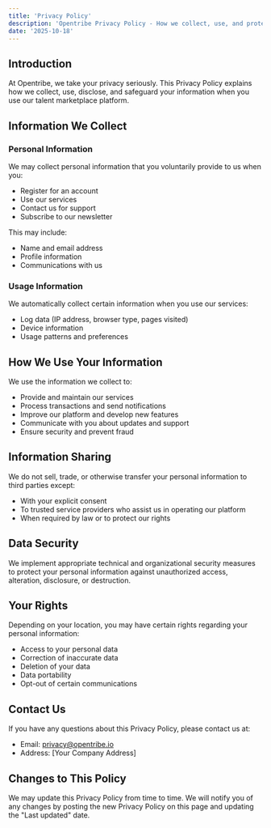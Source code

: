 ```yaml
---
title: 'Privacy Policy'
description: 'Opentribe Privacy Policy - How we collect, use, and protect your personal information.'
date: '2025-10-18'
---
```


## Introduction

At Opentribe, we take your privacy seriously. This Privacy Policy explains how we collect, use, disclose, and safeguard your information when you use our talent marketplace platform.

## Information We Collect

### Personal Information
We may collect personal information that you voluntarily provide to us when you:
- Register for an account
- Use our services
- Contact us for support
- Subscribe to our newsletter

This may include:
- Name and email address
- Profile information
- Communications with us

### Usage Information
We automatically collect certain information when you use our services:
- Log data (IP address, browser type, pages visited)
- Device information
- Usage patterns and preferences

## How We Use Your Information

We use the information we collect to:
- Provide and maintain our services
- Process transactions and send notifications
- Improve our platform and develop new features
- Communicate with you about updates and support
- Ensure security and prevent fraud

## Information Sharing

We do not sell, trade, or otherwise transfer your personal information to third parties except:
- With your explicit consent
- To trusted service providers who assist us in operating our platform
- When required by law or to protect our rights

## Data Security

We implement appropriate technical and organizational security measures to protect your personal information against unauthorized access, alteration, disclosure, or destruction.

## Your Rights

Depending on your location, you may have certain rights regarding your personal information:
- Access to your personal data
- Correction of inaccurate data
- Deletion of your data
- Data portability
- Opt-out of certain communications

## Contact Us

If you have any questions about this Privacy Policy, please contact us at:
- Email: privacy@opentribe.io
- Address: [Your Company Address]

## Changes to This Policy

We may update this Privacy Policy from time to time. We will notify you of any changes by posting the new Privacy Policy on this page and updating the "Last updated" date. 